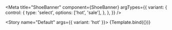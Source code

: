 
<Meta
  title="ShoeBanner"
  component={ShoeBanner}
  argTypes={{
    variant: {
      control: {
        type: 'select',
        options: ['hot', 'sale'],
      },
    },
  }}
/>


<Story name="Default" args={{ variant: 'hot' }}>
  {Template.bind({})}
</Story>
